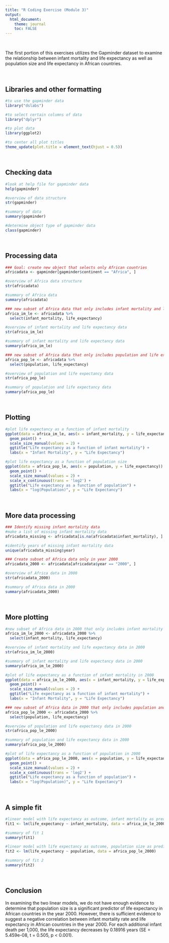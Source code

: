 ```yaml
---
title: "R Coding Exercise (Module 3)"
output: 
  html_document:
    theme: journal
    toc: FALSE
---
```

<br>

The first portion of this exercises utilizes the Gapminder dataset to examine the relationship between infant mortality and life expectancy as well as population size and life expectancy in African countries.

<br>

## Libraries and other formatting
```r
#to use the gapminder data
library("dslabs") 

#to select certain columns of data
library("dplyr") 

#to plot data
library(ggplot2)

#to center all plot titles
theme_update(plot.title = element_text(hjust = 0.5))
```

<br>

## Checking data
```r
#look at help file for gapminder data
help(gapminder)

#overview of data structure
str(gapminder)

#summary of data
summary(gapminder)

#determine object type of gapminder data
class(gapminder)
```

<br>

## Processing data
```r
### Goal: create new object that selects only African countries
africadata <- gapminder[gapminder$continent == "Africa", ]

#overview of Africa data structure
str(africadata)

#summary of Africa data
summary(africadata)

### new subset of Africa data that only includes infant mortality and life expectancy
africa_im_le <- africadata %>%
  select(infant_mortality, life_expectancy)

#overview of infant mortality and life expectancy data
str(africa_im_le)

#summary of infant mortality and life expectancy data
summary(africa_im_le)

### new subset of Africa data that only includes population and life expectancy
africa_pop_le <- africadata %>%
  select(population, life_expectancy)

#overview of population and life expectancy data
str(africa_pop_le)

#summary of population and life expectancy data
summary(africa_pop_le)
```

<br>

## Plotting
```r
#plot life expectancy as a function of infant mortality 
ggplot(data = africa_im_le, aes(x = infant_mortality, y = life_expectancy)) +
  geom_point() +
  scale_size_manual(values = 2) +
  ggtitle("Life expectancy as a function of infant mortality") +
  labs(x = "Infant Mortality", y = "Life Expectancy")

#plot life expectancy as a function of population size
ggplot(data = africa_pop_le, aes(x = population, y = life_expectancy)) +
  geom_point() +
  scale_size_manual(values = 2) +
  scale_x_continuous(trans = 'log2') +
  ggtitle("Life expectancy as a function of population") +
  labs(x = "log(Population)", y = "Life Expectancy")
```

<br>

## More data processing
```r
### Identify missing infant mortality data
#make a list of missing infant mortality data
africadata_missing <- africadata[is.na(africadata$infant_mortality), ]

#identify years of missing infant mortality data
unique(africadata_missing$year)

### Create subset of Africa data only in year 2000
africadata_2000 <- africadata[africadata$year == "2000", ]

#overview of Africa data in 2000
str(africadata_2000)

#summary of Africa data in 2000
summary(africadata_2000)
```

<br>

## More plotting
```r
#new subset of Africa data in 2000 that only includes infant mortality and life expectancy
africa_im_le_2000 <- africadata_2000 %>%
  select(infant_mortality, life_expectancy)

#overview of infant mortality and life expectancy data in 2000
str(africa_im_le_2000)

#summary of infant mortality and life expectancy data in 2000
summary(africa_im_le_2000)

#plot of life expectancy as a function of infant mortality in 2000
ggplot(data = africa_im_le_2000, aes(x = infant_mortality, y = life_expectancy)) +
  geom_point() +
  scale_size_manual(values = 2) +
  ggtitle("Life expectancy as a function of infant mortality") +
  labs(x = "Infant Mortality", y = "Life Expectancy")

### new subset of Africa data in 2000 that only includes population and life expectancy
africa_pop_le_2000 <- africadata_2000 %>%
  select(population, life_expectancy)

#overview of population and life expectancy data in 2000
str(africa_pop_le_2000)

#summary of population and life expectancy data in 2000
summary(africa_pop_le_2000)

#plot of life expectancy as a function of population in 2000
ggplot(data = africa_pop_le_2000, aes(x = population, y = life_expectancy)) +
  geom_point() +
  scale_size_manual(values = 2) +
  scale_x_continuous(trans = 'log2') +
  ggtitle("Life expectancy as a function of population") +
  labs(x = "log(Population)", y = "Life Expectancy")
```

<br>

## A simple fit
```r
#linear model with life expectancy as outcome, infant mortality as predictor (using 2000 data)
fit1 <- lm(life_expectancy ~ infant_mortality, data = africa_im_le_2000)

#summary of fit 1
summary(fit1)

#linear model with life expectancy as outcome, population size as predictor (using 2000 data)
fit2 <- lm(life_expectancy ~ population, data = africa_pop_le_2000)

#summary of fit 2
summary(fit2)
```

<br>

## Conclusion
In examining the two linear models, we do not have enough evidence to determine that population size is a significant predictor of life expectancy in African countries in the year 2000. However, there is sufficient evidence to suggest a negative correlation between infant mortality rate and life expectancy in African countries in the year 2000. For each additional infant death per 1,000, the life expectancy decreases by 0.18916 years (SE = 5.459e-08, t = 0.505, p < 0.001).